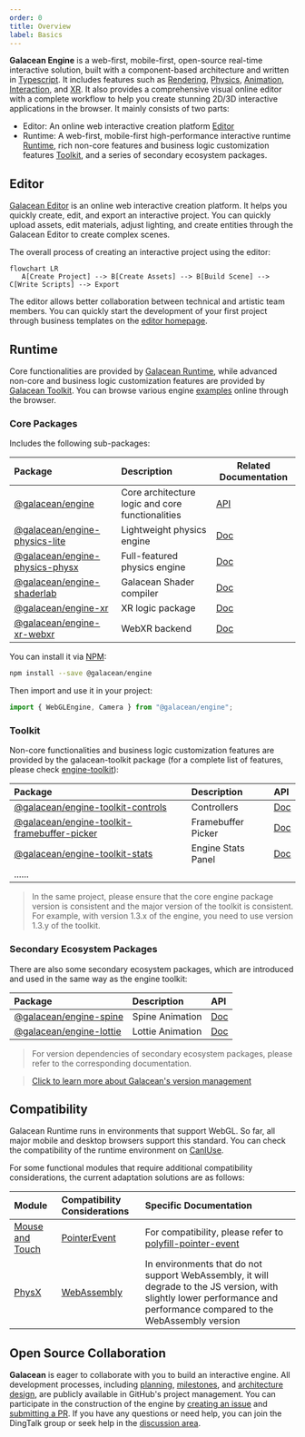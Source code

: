 ```yaml
---
order: 0
title: Overview
label: Basics
---
```


**Galacean Engine** is a web-first, mobile-first, open-source real-time interactive solution, built with a component-based architecture and written in [Typescript](https://www.typescriptlang.org/). It includes features such as [Rendering](/en/docs/graphics/renderer/renderer), [Physics](/en/docs/physics/overall), [Animation](/en/docs/animation/overview), [Interaction](/en/docs/input/input), and [XR](/en/docs/xr/overall). It also provides a comprehensive visual online editor with a complete workflow to help you create stunning 2D/3D interactive applications in the browser. It mainly consists of two parts:

- Editor: An online web interactive creation platform [Editor](https://galacean.antgroup.com/editor)
- Runtime: A web-first, mobile-first high-performance interactive runtime [Runtime](https://github.com/galacean/runtime), rich non-core features and business logic customization features [Toolkit](https://github.com/galacean/runtime-toolkit), and a series of secondary ecosystem packages.

## Editor

[Galacean Editor](https://galacean.antgroup.com/editor/projects) is an online web interactive creation platform. It helps you quickly create, edit, and export an interactive project. You can quickly upload assets, edit materials, adjust lighting, and create entities through the Galacean Editor to create complex scenes.

The overall process of creating an interactive project using the editor:

```mermaid
flowchart LR
   A[Create Project] --> B[Create Assets] --> B[Build Scene] --> C[Write Scripts] --> Export
```

The editor allows better collaboration between technical and artistic team members. You can quickly start the development of your first project through business templates on the [editor homepage](https://galacean.antgroup.com/editor).

## Runtime

Core functionalities are provided by [Galacean Runtime](https://www.npmjs.com/package/@galacean/runtime), while advanced non-core and business logic customization features are provided by [Galacean Toolkit](https://github.com/galacean/runtime-toolkit). You can browse various engine [examples](/en/examples/latest/background) online through the browser.

### Core Packages

Includes the following sub-packages:

| Package | Description | Related Documentation |
| :-- | :-- | --- |
| [@galacean/engine](https://www.npmjs.com/package/@galacean/engine) | Core architecture logic and core functionalities | [API](/apis/galacean) |
| [@galacean/engine-physics-lite](https://www.npmjs.com/package/@galacean/engine-physics-lite) | Lightweight physics engine | [Doc](/en/docs/physics/overall) |
| [@galacean/engine-physics-physx](https://www.npmjs.com/package/@galacean/engine-physics-physx) | Full-featured physics engine | [Doc](/en/docs/physics/overall) |
| [@galacean/engine-shaderlab](https://www.npmjs.com/package/@galacean/engine-shaderlab) | Galacean Shader compiler | [Doc](/en/docs/graphics/shader/lab) |
| [@galacean/engine-xr](https://www.npmjs.com/package/@galacean/engine-xr) | XR logic package | [Doc](/en/docs/xr/overall) |
| [@galacean/engine-xr-webxr](https://www.npmjs.com/package/@galacean/engine-xr-webxr) | WebXR backend | [Doc](/en/docs/xr/overall) |

You can install it via [NPM](https://docs.npmjs.com/):

```bash
npm install --save @galacean/engine
```

Then import and use it in your project:

```typescript
import { WebGLEngine, Camera } from "@galacean/engine";
```

### Toolkit

Non-core functionalities and business logic customization features are provided by the galacean-toolkit package (for a complete list of features, please check [engine-toolkit](https://github.com/galacean/engine-toolkit/tree/main)):

| Package | Description | API |
| :-- | :-- | :-- |
| [@galacean/engine-toolkit-controls](https://www.npmjs.com/package/@galacean/engine-toolkit-controls) | Controllers | [Doc](/en/docs/graphics/camera/control/) |
| [@galacean/engine-toolkit-framebuffer-picker](https://www.npmjs.com/package/@galacean/engine-toolkit-framebuffer-picker) | Framebuffer Picker | [Doc](/en/docs/input/framebuffer-picker/) |
| [@galacean/engine-toolkit-stats](https://www.npmjs.com/package/@galacean/engine-toolkit-stats) | Engine Stats Panel | [Doc](/en/docs/performance/stats/) |
| ...... |  |  |

> In the same project, please ensure that the core engine package version is consistent and the major version of the toolkit is consistent. For example, with version 1.3.x of the engine, you need to use version 1.3.y of the toolkit.

### Secondary Ecosystem Packages

There are also some secondary ecosystem packages, which are introduced and used in the same way as the engine toolkit:

| Package | Description | API |
| :-- | :-- | :-- |
| [@galacean/engine-spine](https://www.npmjs.com/package/@galacean/engine-spine) | Spine Animation | [Doc](/en/docs/graphics/2D/spine/overview/) |
| [@galacean/engine-lottie](https://www.npmjs.com/package/@galacean/engine-lottie) | Lottie Animation | [Doc](/en/docs/graphics/2D/lottie/) |

> For version dependencies of secondary ecosystem packages, please refer to the corresponding documentation.

> [Click to learn more about Galacean's version management](/en/docs/basics/version/)

## Compatibility

Galacean Runtime runs in environments that support WebGL. So far, all major mobile and desktop browsers support this standard. You can check the compatibility of the runtime environment on [CanIUse](https://caniuse.com/?search=webgl).

For some functional modules that require additional compatibility considerations, the current adaptation solutions are as follows:

| Module | Compatibility Considerations | Specific Documentation |
| :-- | :-- | :-- |
| [Mouse and Touch](/en/docs/input) | [PointerEvent](https://caniuse.com/?search=PointerEvent) | For compatibility, please refer to [polyfill-pointer-event](https://github.com/galacean/polyfill-pointer-event) |
| [PhysX](/en/docs/physics/overall) | [WebAssembly](https://caniuse.com/?search=wasm) | In environments that do not support WebAssembly, it will degrade to the JS version, with slightly lower performance and performance compared to the WebAssembly version |

## Open Source Collaboration

**Galacean** is eager to collaborate with you to build an interactive engine. All development processes, including [planning](https://github.com/galacean/engine/projects?query=is%3Aopen), [milestones](https://github.com/galacean/engine/milestones), and [architecture design](https://github.com/galacean/engine/wiki/Physical-system-design), are publicly available in GitHub's project management. You can participate in the construction of the engine by [creating an issue](https://docs.github.com/zh/issues/tracking-your-work-with-issues/creating-an-issue) and [submitting a PR](https://docs.github.com/zh/pull-requests/collaborating-with-pull-requests/proposing-changes-to-your-work-with-pull-requests/creating-a-pull-request-from-a-fork). If you have any questions or need help, you can join the DingTalk group or seek help in the [discussion area](https://github.com/orgs/galacean/discussions).
```
